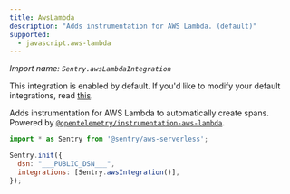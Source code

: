 ```yaml
---
title: AwsLambda
description: "Adds instrumentation for AWS Lambda. (default)"
supported:
  - javascript.aws-lambda
---
```


_Import name: `Sentry.awsLambdaIntegration`_

This integration is enabled by default. If you'd like to modify your default integrations, read [this](./../#modifying-default-integrations).

Adds instrumentation for AWS Lambda to automatically create spans. Powered by [`@opentelemetry/instrumentation-aws-lambda`](https://www.npmjs.com/package/@opentelemetry/instrumentation-aws-lambda).

```JavaScript
import * as Sentry from '@sentry/aws-serverless';

Sentry.init({
  dsn: "___PUBLIC_DSN___",
  integrations: [Sentry.awsIntegration()],
});
```
